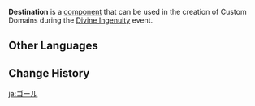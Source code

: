 {{Component Infobox
|id          = 1001
|image       = Item Destination.png
|limit       = 1
|event       = Divine Ingenuity
|description = Touch to interact. If you select "Reach the Destination" under the ruleset for this Domain, you must place a destination.
|placement   = Free
|category    = Basic Items
|size        = 6 · 5 · 5
}}
'''Destination''' is a [[component]] that can be used in the creation of Custom Domains during the [[Divine Ingenuity]] event.

==Other Languages==
{{Other Languages
|en      = Destination
|zhs     = 终点
|zhs_rm  = Zhōngdiǎn
|zht     = 終點
|zht_rm  = Zhōngdiǎn
|zh_tl   = 
|ja      = ゴール
|ja_rm   = Gooru
|ja_tl   = Goal
|ko      = 결승점
|ko_tl   = Goal
|es      = Meta
|es_tl   = Goal
|fr      = Arrivée
|fr_tl   = Finish
|ru      = Финиш
|ru_tl   = Finish
|th      = เส้นชัย
|th_rm   = Sen Chai
|th_tl   = Finish Line
|vi      = Điểm Cuối
|vi_tl   = 
|de      = Ziel
|de_tl   = Goal
|id      = Titik Akhir
|id_tl   = Endpoint
|pt      = Chegar ao Destino
|pt_tl   = 
|tr      = Hedef
|tr_tl   = 
|it      = Destinazione
|it_tl   = 
}}

==Change History==
{{Change History|2.5}}

[[ja:ゴール]]